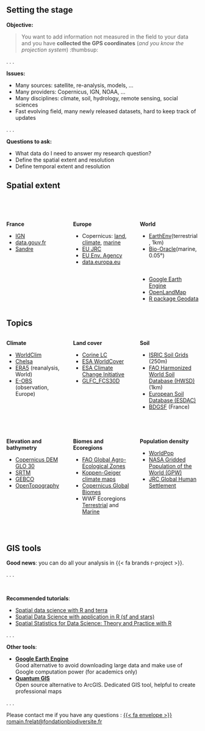 ## Setting the stage

**Objective:**   

> You want to add information not measured in the field to your data   
>  and you have **collected the GPS coordinates** (*and you know the projection system*) :thumbsup:


. . . 

**Issues:**

- Many sources: satellite, re-analysis, models, ...
- Many providers: Copernicus, IGN, NOAA, ...
- Many disciplines: climate, soil, hydrology, remote sensing, social sciences
- Fast evolving field, many newly released datasets, hard to keep track of updates


. . . 

**Questions to ask:**  

- What data do I need to answer my research question?  
- Define the spatial extent and resolution  
- Define temporal extent and resolution  


## Spatial extent

<br> <br>

:::: {.columns}

::: {.column width=33%}
**France**
 <br>

- [IGN](https://geoservices.ign.fr/catalogue)
- [data.gouv.fr](https://www.data.gouv.fr/fr/datasets/)
- [Sandre](https://www.sandre.eaufrance.fr/atlas/srv/fre/catalog.search#/home)
<!-- 
Theia ? 
-->
:::

::: {.column width=33% .fragment}
**Europe**
 <br>

- Copernicus: [land](https://land.copernicus.eu/en/products), [climate](https://cds.climate.copernicus.eu/datasets), [marine](https://data.marine.copernicus.eu/products)
- [EU JRC](https://data.jrc.ec.europa.eu/dataset)
- [EU Env. Agency](https://www.eea.europa.eu/en/datahub)
- [data.europa.eu](https://data.europa.eu/data/datasets)
:::


::: {.column width=33% .fragment}
**World**
 <br>

- [EarthEnv](https://www.earthenv.org/)(terrestrial, 1km)
- [Bio-Oracle](https://bio-oracle.org/)(marine, 0.05°)

 <br>

- [Google Earth Engine](https://developers.google.com/earth-engine/datasets/catalog)
- [OpenLandMap](https://openlandmap.org/)
- [R package Geodata](https://github.com/rspatial/geodata)
:::

::::


## Topics

:::: {.columns}

::: {.column width=33%}
**Climate**

- [WorldClim](https://www.worldclim.org/)
- [Chelsa](https://chelsa-climate.org/)
- [ERA5](https://cds.climate.copernicus.eu/datasets/reanalysis-era5-single-levels?tab=overview) (reanalysis, World)
- [E-OBS](https://surfobs.climate.copernicus.eu/dataaccess/access_eobs.php#datafiles) (observation, Europe)
:::

::: {.column width=33% .fragment}
**Land cover**

- [Corine LC](https://land.copernicus.eu/en/products/clc-backbone)
- [ESA WorldCover](https://esa-worldcover.org/en) 
- [ESA Climate Change Initiative](https://cds.climate.copernicus.eu/datasets/satellite-land-cover?tab=download)
- [GLFC_FCS30D](https://essd.copernicus.org/articles/16/1353/2024/)

:::

::: {.column width=33% .fragment}
**Soil**

- [ISRIC Soil Grids](https://www.isric.org/explore/soilgrids) (250m)
- [FAO Harmonized World Soil Database (HWSD)](https://gaez.fao.org/pages/hwsd)(1km)
- [European Soil Database (ESDAC)](https://esdac.jrc.ec.europa.eu/resource-type/european-soil-database-soil-properties)
- [BDGSF](https://entrepot.recherche.data.gouv.fr/dataverse/bdgsf) (France)

:::

::::

<br/>

:::: {.columns}

::: {.column width=33% .fragment}
**Elevation and bathymetry**

- [Copernicus DEM GLO 30](https://dataspace.copernicus.eu/explore-data/data-collections/copernicus-contributing-missions/collections-description/COP-DEM)  
- [SRTM](https://www.earthdata.nasa.gov/data/instruments/srtm)  
- [GEBCO](https://www.gebco.net/data-products/gridded-bathymetry-data)
- [OpenTopography](https://portal.opentopography.org/)
:::

::: {.column width=33% .fragment}
**Biomes and Ecoregions**

- [FAO Global Agro-Ecological Zones](https://gaez.fao.org/)
- [Koppen-Geiger climate maps](https://springernature.figshare.com/collections/High-resolution_1_km_K_ppen-Geiger_maps_for_1901_2099_based_on_constrained_CMIP6_projections/6395666/1)
- [Copernicus Global Biomes](https://zenodo.org/records/5848610)
- WWF Ecoregions [Terrestrial](https://www.worldwildlife.org/publications/terrestrial-ecoregions-of-the-world) and [Marine](https://www.worldwildlife.org/publications/marine-ecoregions-of-the-world-a-bioregionalization-of-coastal-and-shelf-areas)
:::

::: {.column width=33% .fragment}
**Population density**

- [WorldPop](https://www.worldpop.org/)
- [NASA Gridded Population of the World (GPW)](https://www.earthdata.nasa.gov/data/projects/gpw) 
- [JRC Global Human Settlement](https://data.jrc.ec.europa.eu/dataset/2ff68a52-5b5b-4a22-8f40-c41da8332cfe)
:::

::::

<br/>

<!--
:::: {.columns}
::: {.column width=33%}
**Remote sensing**

- LandSat
- Modis
:::


::: {.column width=33%}
**Human footprint**

- Human Footprint Index
- Global Roads Inventory Project (GRIP)
- [Naturalness, CARTNAT](https://doi.org/10.1038/s43247-025-02160-0) (France)
- [Pesticide use](https://doi.org/10.1038/s41597-025-04864-6) (France)
:::

::: {.column width=33%}
**Boundaries**

- Natural Earth
- GADM
- WDPA
:::
::::
-->


## GIS tools

**Good news**: you can do all your analysis in {{< fa brands r-project >}}.  

. . . 

<br> 

**Recommended tutorials**:

- [Spatial data science with R and terra](https://rspatial.org/index.html)
- [Spatial Data Science with application in R (sf and stars)](https://r-spatial.org/book/)
- [Spatial Statistics for Data Science: Theory and Practice with R](https://www.paulamoraga.com/book-spatial/index.html)

. . . 

**Other tools**:

- [**Google Earth Engine**](https://developers.google.com/earth-engine) <br> Good alternative to avoid downloading large data and make use of Google computation power (for academics only)  
- [**Quantum GIS**](https://qgis.org/) <br> Open source alternative to ArcGIS. Dedicated GIS tool, helpful to create professional maps


. . . 


Please contact me if you have any questions : [{{< fa envelope >}} romain.frelat@fondationbiodiversite.fr](mailto:romain.frelat@fondationbiodiversite.fr)
